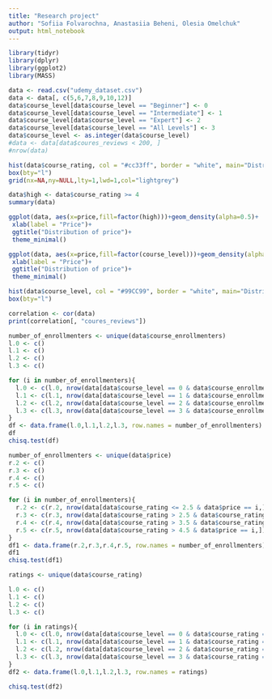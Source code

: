 ---
title: "Research project"
author: "Sofiia Folvarochna, Anastasiia Beheni, Olesia Omelchuk"
output: html_notebook
---

```{r}
library(tidyr)
library(dplyr)
library(ggplot2)
library(MASS)
```

```{r}
data <- read.csv("udemy_dataset.csv")
data <- data[, c(5,6,7,8,9,10,12)]
data$course_level[data$course_level == "Beginner"] <- 0
data$course_level[data$course_level == "Intermediate"] <- 1
data$course_level[data$course_level == "Expert"] <- 2
data$course_level[data$course_level == "All Levels"] <- 3
data$course_level <- as.integer(data$course_level)
#data <- data[data$coures_reviews < 200, ]
#nrow(data)
```

```{r}
hist(data$course_rating, col = "#cc33ff", border = "white", main="Distribution of courses' ratings", breaks = seq(1,5,0.1))
box(bty="l")
grid(nx=NA,ny=NULL,lty=1,lwd=1,col="lightgrey")
```

```{r}
data$high <- data$course_rating >= 4
summary(data)
```

```{r}
ggplot(data, aes(x=price,fill=factor(high)))+geom_density(alpha=0.5)+
 xlab(label = "Price")+
 ggtitle("Distribution of price")+
 theme_minimal()
```

```{r}
ggplot(data, aes(x=price,fill=factor(course_level)))+geom_density(alpha=0.5)+
 xlab(label = "Price")+
 ggtitle("Distribution of price")+
 theme_minimal()
```

```{r}
hist(data$course_level, col = "#99CC99", border = "white", main="Distribution of courses' ratings", breaks = seq(-1,3))
box(bty="l")
```

```{r}
correlation <- cor(data)
print(correlation[, "coures_reviews"])
```

```{r}
number_of_enrollmenters <- unique(data$course_enrollmenters)
l.0 <- c()
l.1 <- c()
l.2 <- c()
l.3 <- c()

for (i in number_of_enrollmenters){
  l.0 <- c(l.0, nrow(data[data$course_level == 0 & data$course_enrollmenters == i,]))
  l.1 <- c(l.1, nrow(data[data$course_level == 1 & data$course_enrollmenters == i,]))
  l.2 <- c(l.2, nrow(data[data$course_level == 2 & data$course_enrollmenters == i,]))
  l.3 <- c(l.3, nrow(data[data$course_level == 3 & data$course_enrollmenters == i,]))
}
df <- data.frame(l.0,l.1,l.2,l.3, row.names = number_of_enrollmenters)
df
chisq.test(df)
```

```{r}
number_of_enrollmenters <- unique(data$price)
r.2 <- c()
r.3 <- c()
r.4 <- c()
r.5 <- c()

for (i in number_of_enrollmenters){
  r.2 <- c(r.2, nrow(data[data$course_rating <= 2.5 & data$price == i,]))
  r.3 <- c(r.3, nrow(data[data$course_rating > 2.5 & data$course_rating <= 3.5 & data$price == i,]))
  r.4 <- c(r.4, nrow(data[data$course_rating > 3.5 & data$course_rating <= 4.5 & data$price == i,]))
  r.5 <- c(r.5, nrow(data[data$course_rating > 4.5 & data$price == i,]))
}
df1 <- data.frame(r.2,r.3,r.4,r.5, row.names = number_of_enrollmenters)
df1
chisq.test(df1)
```

```{r}
ratings <- unique(data$course_rating)

l.0 <- c()
l.1 <- c()
l.2 <- c()
l.3 <- c()

for (i in ratings){
  l.0 <- c(l.0, nrow(data[data$course_level == 0 & data$course_rating == i,]))
  l.1 <- c(l.1, nrow(data[data$course_level == 1 & data$course_rating == i,]))
  l.2 <- c(l.2, nrow(data[data$course_level == 2 & data$course_rating == i,]))
  l.3 <- c(l.3, nrow(data[data$course_level == 3 & data$course_rating == i,]))
}
df2 <- data.frame(l.0,l.1,l.2,l.3, row.names = ratings)

chisq.test(df2)
```
